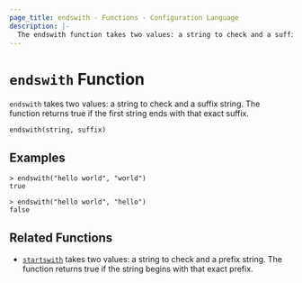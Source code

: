 ```yaml
---
page_title: endswith - Functions - Configuration Language
description: |-
  The endswith function takes two values: a string to check and a suffix string. It returns true if the first string ends with that exact suffix.
---
```


# `endswith` Function

`endswith` takes two values: a string to check and a suffix string. The function returns true if the first string ends with that exact suffix.

```hcl
endswith(string, suffix)
```

## Examples

```
> endswith("hello world", "world")
true

> endswith("hello world", "hello")
false
```

## Related Functions

- [`startswith`](/language/functions/startswith) takes two values: a string to check and a prefix string. The function returns true if the string begins with that exact prefix.
